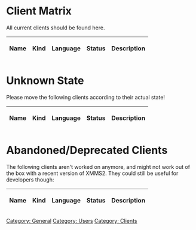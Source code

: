 = Client Matrix =

All current clients should be found here.

{| class="wikitable"
! Name || Kind || Language || Status || Description

{{ClientTableEntry|Abraca| Graphical / GTK | C | in development | Usable client with collection support }}
{{ClientTableEntry|AlbumThing| Graphical / GTK | Python | in development | Simple, Album oriented client }}
{{ClientTableEntry|Azrael| Graphical / GTK | C | development stalled | Basic player with nice additions }}
{{ClientTableEntry|Blastwave| Graphical / GTK | C | in development | Experimental XMMS2 client }}
{{ClientTableEntry|bluegroove| Graphical / GTK | Ruby | discontinued | Typical player with queueing support }}
{{ClientTableEntry|Camio| Graphical / GTK | Python | in development | Small dock with basic commands }}
{{ClientTableEntry|Chalyx| Library | Python | in development | Flexible modular library for XMMS2/MPD clients }}
{{ClientTableEntry|Cocopapa| Console | C | in development | Complex Collection Pattern Parser }}
{{ClientTableEntry|Crystalxmms| Graphical | Java | in development | Look based on crystal icons }}
{{ClientTableEntry|Dabra| Graphical / libnotify | C | in development | Provides desktop notifications }}
{{ClientTableEntry|EkoXMMS2| X-Chat Plugin | C | in development | Small player integrated into X-Chat }}
{{ClientTableEntry|Eloquence| Plugin for E17 | C | in development | themeable desktop module }}
{{ClientTableEntry|Euphoria| Graphical / EFL | Ruby | rewrite | Slick themeable client }}
{{ClientTableEntry|eq| Graphical / GTK | Python | in development | Simple equalizer frontend }}
{{ClientTableEntry|exmms2| Graphical/ EWL/EFL | C | in development | usable, but edit makefile, basic functionality }}
{{ClientTableEntry|Esperanza| Graphical / QT4 | C++ | in development | Lightweight, basic player }}
{{ClientTableEntry|gkrellxmms2| GKrellM2 Plugin | C | in development | feature-rich enhancement of GKrellM2 }}
{{ClientTableEntry|GNOME Do| GNOME Do plugin| C# | in development | Allows xmms2 to be accessed and controlled by GNOME Do }}
{{ClientTableEntry|gx2ctl| Gnome x2 control | C | works for her | the Drag'n'Drop client for your girlfriend }}
{{ClientTableEntry|gx2osd| On-Screen Display (GTK) | C++ | in development | Skinnable on-screen display }}
{{ClientTableEntry|gxmms2| Graphical / GTK | C | in development | Lightweight, basic player with playlist editor }}
{{ClientTableEntry|Harald| Mobile Phone / Bluetooth | JavaME/C | in development | Player running on Java capable mobile phone }}
{{ClientTableEntry|Insanity| Graphical / GTK | Python | in development | Simple but complete player }}
{{ClientTableEntry|JukX| Graphical / GTK | Python | in development | touchscreen orientated  concept }}
{{ClientTableEntry|Konfetka| Graphical / Qt4 | C++ | in development | The kid of XMMS1 and Amarok that spent too much time around Yakuake. }}
{{ClientTableEntry|kuechenstation| console / curses | Python | in development | text mode client with scrolling title, playlist and medialib query }}
{{ClientTableEntry|lxmms2| IR remote control (LIRC) | C | in development | Control XMMS2 with your remote control }}
{{ClientTableEntry|LXMusic| Graphical / GTK | C | in development | Very simple player, integrated into LXDE }}
{{ClientTableEntry|nyello| console, interactive | C++ | discontinued | powerful pseudo-shell interface, now being merged with the [[New_korving_CLI | new korving CLI]] }}
{{ClientTableEntry|Promoe| Graphical / QT4 (Skinnable) | C++ | in development | Clone of classic Winamp / XMMS }}
{{ClientTableEntry|radiobar| Graphical / GTK | Ruby | in development | Simple toolbar for radio dj usage. }}
{{ClientTableEntry|Remuco| Mobile Phone / Bluetooth | JavaME, C | in development | Remote control of XMMS2 with mobile devices supporting Bluetooth and JavaME }}
{{ClientTableEntry|SAXm2s| Graphical / QT | Python | in development | Simplicistic player }}
{{ClientTableEntry|snett| Graphical / GTK | Ruby | in development | Desktop icon providing simple operations }}
{{ClientTableEntry|sisy| Console | C | in development | Simple syntax collection pattern parser }}
{{ClientTableEntry|Sonus| Graphical / QT4 | Python | in development | Simple, yet full-featured player }}
{{ClientTableEntry|Sopran| Graphical / GTK | Ruby | in development | Simple player with plugin system }}
{{ClientTableEntry|Spring| Graphical / Qt4 | Python | in development | multi-featured client with different media browsers }}
{{ClientTableEntry|TurboX2| Browser / Webclient | Python, JS | in development | Lets you control XMMS2 via your Webbrowser }}
{{ClientTableEntry|Wmxmms2| Dockapp | C | stable | Client dockapp for WindowMaker or any other dockapp-capable windowmanager }}
{{ClientTableEntry|x2c| console | ruby | stable | little rubyistic console client with advanced features}}
{{ClientTableEntry|XMMbaSh2 | console | bash | in development | A single line bash client, enables all features of current XMMS2 CLI client}}
{{ClientTableEntry|XMMS2 CLI client| console | C | in development | feature-rich, basic client that comes with XMMS2 }}
{{ClientTableEntry|XMMS2Musica| Graphical / Cairo (skinnable) | Python | in development | Template-alike simple skinned player }}
{{ClientTableEntry|XMMS2tray| Tray Icon / GTK | Python | in development | *nix GTK+2 system tray integration }}
{{ClientTableEntry|XmmsDeskbar| Gnome Deskbar Plugin | Python | in development | When typing in the input field of deskbar, albums, songs and artists are queried }}
{{ClientTableEntry|xmms2swi| Browser / Webclient | PHP | in development | Simple web interface, small and works well with ALL browsers! }}
{{ClientTableEntry|xmms2-osd| On-Screen Display / XOSD | Python | rewrite, in development | Simple song info on-screen display }}
{{ClientTableEntry|xmms2-pidgin| Pidgin Plugin | C | mostly stable | Pidgin plugin to display current song }}
{{ClientTableEntry|xmms2_jump| Quick Search (GTK/curses) | C++ | in development | Let's you search your playlist in real time. }}
{{ClientTableEntry|XMMS2-Scrobbler| AudioScrobbler | Ruby | in development | Submits playing data to AudioScrobbler/Last.FM }}
{{ClientTableEntry|XMMS2 Webterface| Browser / Webclient | Ruby | in development | eRuby templated, skinnable, simple web 1.0 client}}
|}

= Unknown State =

Please move the following clients according to their actual state!

{| class="wikitable"
! Name || Kind || Language || Status || Description
{{ClientTableEntry|ixmms2| Irssi Plugin | Perl | website unreachable | Control and query xmms2 within irssi }}
{{ClientTableEntry|juxtapose| Graphical / GTK | Python | development stalled(?) | very simple, basic player }}
{{ClientTableEntry|perlamp| ? | ? | Vaporware? | should be a front-end supporting Wxxamp modern skins }}
{{ClientTableEntry|SeMMiX| Graphical / GTK | C | Last update over one year ago | Full-featured, lightweight player }}
{{ClientTableEntry|Shellac| Graphical / GTK | Python | Last update over two years ago | highly customizable player }}
{{ClientTableEntry|xmms2_blue| Mobile Phone / Bluetooth | C | probably abandoned | Player working with SonyEriccson mobile phone }}
{{ClientTableEntry|XMMS2-AMP| Graphical / Skinnable | ? | vaporware | Resembles good ol' XMMS }}
{{ClientTableEntry|xmms2joystick| Joystick | C | website unreachable | Control XMMS2 with a joystick device }}
{{ClientTableEntry|xmms2Plugin| Plugin for irssi | C++ | website unreachable | Control and query xmms2 within irssi }}
|}

= Abandoned/Deprecated Clients =

The following clients aren't worked on anymore, and might not work out of the box with a recent version of XMMS2. They could still be useful for developers though:

{| class="wikitable"
! Name || Kind || Language || Status || Description
{{ClientTableEntry|fvwm2xmms| Plugin for FVWM | C | website is gone | Basic display to be integrated into FVWM desktop }}
{{ClientTableEntry|medialib-ui| Graphical / Qt | Python | abandoned | Standalone medialib and playlist client.}}
{{ClientTableEntry|nxmms2| console / ncurses | C | doesn't compile anymore | rudimentary player functionality }}
{{ClientTableEntry|RXmms2| Graphical / GTK+2 (Skinnable) | Ruby | deprecated (use Euphoria) | XMMS/Winamp/BMP clone }}
{{ClientTableEntry|Shhh| Graphical / GNUStep | C | unavailable | Little Player for the GNUStep desktop }}
{{ClientTableEntry|x2cp| console / ncurses | C++ | last version May 2006 | rudimentary player functionality }}
{{ClientTableEntry|X4X| Graphical / XWidgets | Java | discontinued | Almost complete player, works with Java Webstart }}
{{ClientTableEntry|xmms2curses| console / curses | C | abandoned? | curses client }}
{{ClientTableEntry|xmms2play| Graphical / GTK | C | abandoned | Minimalist GTK2 xmms2 client written in C.}}
{{ClientTableEntry|xmms2-shell| console | Python | abandoned | Interactive shell client for XMMS2 }}
{{ClientTableEntry|XMMS2Curse| console / ncurses | Python | abandoned | Client with ncurses UI }}
{{ClientTableEntry|XMMS2www| Web | PHP | vaporware | Unknown }}
{{ClientTableEntry|XMMS2 xml-rpc| Web? | Ruby | haunted | Client that acts as an xml-rpc server }}
|}

[[Category: General]]
[[Category: Users]]
[[Category: Clients]]
